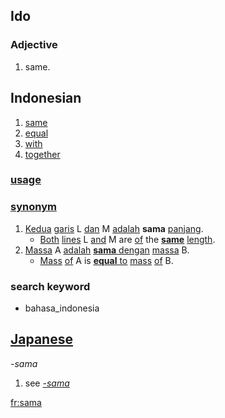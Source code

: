 ==Ido==
===Adjective===
# same.

==Indonesian==

# [[same]]
# [[equal]]
# [[with]]
# [[together]]

=== [[usage]] ===

=== [[synonym]] ===
# [[kedua|Kedua]] [[garis]] L [[dan]] M [[adalah]] '''sama''' [[panjang]].
#* [[both|Both]] [[line]]s L [[and]] M are [[of]] the '''[[same]]''' [[length]].
# [[massa|Massa]] A [[adalah]] <u>'''sama''' [[dengan]]</u> [[massa]] B.
#* [[mass|Mass]] [[of]] A is <u>'''[[equal]]''' [[to]]</u> [[mass]] [[of]] B.

===search keyword===
* bahasa_indonesia

== [[Japanese]] ==

''-sama''
# see ''[[-sama]]''

[[fr:sama]]